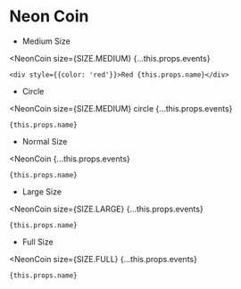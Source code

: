 
# Neon Coin

- Medium Size

<NeonCoin
    size={SIZE.MEDIUM}
    {...this.props.events}
>
    <div style={{color: 'red'}}>Red {this.props.name}</div>
</NeonCoin>

- Circle

<NeonCoin
    size={SIZE.MEDIUM}
    circle
    {...this.props.events}
>
    {this.props.name}
</NeonCoin>

- Normal Size

<NeonCoin
    {...this.props.events}
>
    {this.props.name}
</NeonCoin>

- Large Size

<NeonCoin
    size={SIZE.LARGE}
    {...this.props.events}
>
    {this.props.name}
</NeonCoin>

- Full Size

<NeonCoin
    size={SIZE.FULL}
    {...this.props.events}
>
    {this.props.name}
</NeonCoin>
